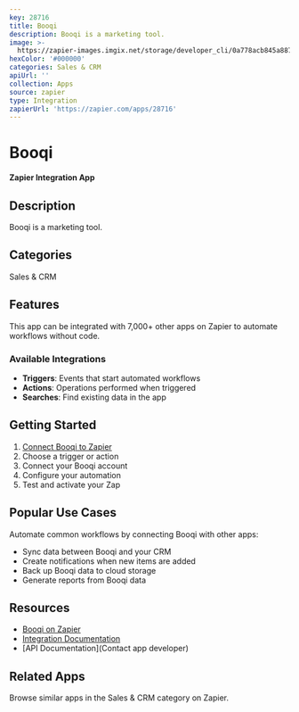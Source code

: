 ```yaml
---
key: 28716
title: Booqi
description: Booqi is a marketing tool.
image: >-
  https://zapier-images.imgix.net/storage/developer_cli/0a778acb845a887c12476294479c6ae4.png?auto=format%2Ccompress&ixlib=python-3.0.0&q=50
hexColor: '#000000'
categories: Sales & CRM
apiUrl: ''
collection: Apps
source: zapier
type: Integration
zapierUrl: 'https://zapier.com/apps/28716'
---
```

# Booqi

**Zapier Integration App**

## Description

Booqi is a marketing tool.

## Categories

Sales & CRM

## Features

This app can be integrated with 7,000+ other apps on Zapier to automate workflows without code.

### Available Integrations

- **Triggers**: Events that start automated workflows
- **Actions**: Operations performed when triggered
- **Searches**: Find existing data in the app

## Getting Started

1. [Connect Booqi to Zapier](https://zapier.com/apps/28716)
2. Choose a trigger or action
3. Connect your Booqi account
4. Configure your automation
5. Test and activate your Zap

## Popular Use Cases

Automate common workflows by connecting Booqi with other apps:

- Sync data between Booqi and your CRM
- Create notifications when new items are added
- Back up Booqi data to cloud storage
- Generate reports from Booqi data

## Resources

- [Booqi on Zapier](https://zapier.com/apps/28716)
- [Integration Documentation](https://zapier.com/apps/28716/integrations)
- [API Documentation](Contact app developer)

## Related Apps

Browse similar apps in the Sales & CRM category on Zapier.
